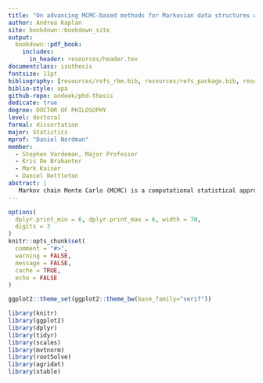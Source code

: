 ```yaml
---
title: "On advancing MCMC-based methods for Markovian data structures with applications to deep learning, simulation, and resampling"
author: Andrea Kaplan
site: bookdown::bookdown_site
output: 
  bookdown::pdf_book:
    includes:
      in_header: resources/header.tex
documentclass: isuthesis
fontsize: 11pt
bibliography: [resources/refs_rbm.bib, resources/refs_package.bib, resources/refs_conclique.bib]
biblio-style: apa
github-repo: andeek/phd-thesis
dedicate: true
degree: DOCTOR OF PHILOSOPHY
level: doctoral
formal: dissertation
major: Statistics
mprof: "Daniel Nordman"
member:
  - Stephen Vardeman, Major Professor
  - Kris De Brabanter
  - Mark Kaiser
  - Daniel Nettleton
abstract: |
   Markov chain Monte Carlo (MCMC) is a computational statistical approach for numerically approximating distributional quantities useful for inference that might otherwise be intractable to directly calculate. A challenge with MCMC methods is developing implementations which are both statistically rigorous and computationally scalable to large data sets. This work generally aims to bridge these aspects by exploiting conditional independence, or Markov structures, in data models. Chapter \@ref(rbm-chapter) investigates the model properties and Bayesian fitting of a graph model with Markovian dependence used in deep machine learning and image classification, called a restricted Bolzmann machine (RBM), and Chapter \@ref(instab-chapter) presents a framework for describing inherent instability in a general class of models which includes RBMs. Chapters \@ref(conc-chapter) and \@ref(package-chapter) introduce a fast method for simulating data from a Markov Random Field (MRF) by exploiting conditional independence specified in the model and a flexible `R` package that implements the approach in C++.
---
```


```r
options(
  dplyr.print_min = 6, dplyr.print_max = 6, width = 70,
  digits = 3
)
knitr::opts_chunk$set(
  comment = "#>",
  warning = FALSE,
  message = FALSE,
  cache = TRUE,
  echo = FALSE
)

ggplot2::theme_set(ggplot2::theme_bw(base_family="serif"))

library(knitr)
library(ggplot2)
library(dplyr)
library(tidyr)
library(scales)
library(mvtnorm)
library(rootSolve)
library(agridat)
library(xtable)
```
